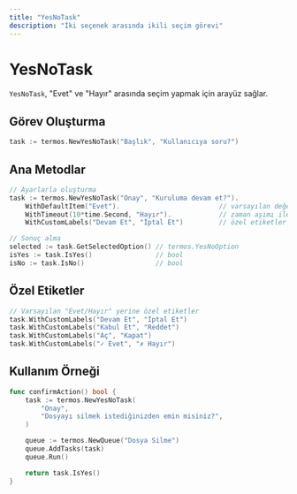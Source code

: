 ```yaml
---
title: "YesNoTask"
description: "İki seçenek arasında ikili seçim görevi"
---
```


# YesNoTask

`YesNoTask`, "Evet" ve "Hayır" arasında seçim yapmak için arayüz sağlar.

## Görev Oluşturma

```go
task := termos.NewYesNoTask("Başlık", "Kullanıcıya soru?")
```

## Ana Metodlar

```go
// Ayarlarla oluşturma
task := termos.NewYesNoTask("Onay", "Kuruluma devam et?").
    WithDefaultItem("Evet").                         // varsayılan değer
    WithTimeout(10*time.Second, "Hayır").            // zaman aşımı ile fallback
    WithCustomLabels("Devam Et", "İptal Et")         // özel etiketler

// Sonuç alma
selected := task.GetSelectedOption() // termos.YesNoOption
isYes := task.IsYes()                // bool
isNo := task.IsNo()                  // bool
```

## Özel Etiketler

```go
// Varsayılan "Evet/Hayır" yerine özel etiketler
task.WithCustomLabels("Devam Et", "İptal Et")
task.WithCustomLabels("Kabul Et", "Reddet")
task.WithCustomLabels("Aç", "Kapat")
task.WithCustomLabels("✓ Evet", "✗ Hayır")
```

## Kullanım Örneği

```go
func confirmAction() bool {
    task := termos.NewYesNoTask(
        "Onay",
        "Dosyayı silmek istediğinizden emin misiniz?",
    )

    queue := termos.NewQueue("Dosya Silme")
    queue.AddTasks(task)
    queue.Run()

    return task.IsYes()
}
```